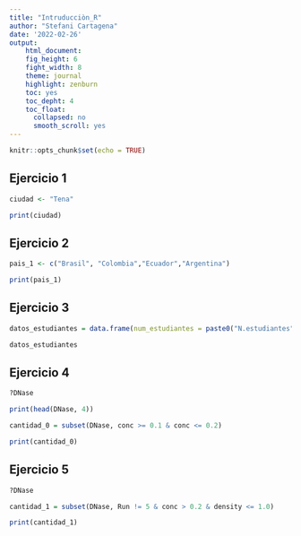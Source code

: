 ```yaml
---
title: "Intruducciòn_R"
author: "Stefani Cartagena"
date: '2022-02-26'
output: 
    html_document:
    fig_height: 6
    fight_width: 8
    theme: journal
    highlight: zenburn
    toc: yes
    toc_depht: 4
    toc_float:
      collapsed: no
      smooth_scroll: yes
---
```


```r
knitr::opts_chunk$set(echo = TRUE)
```

## Ejercicio 1

```r
ciudad <- "Tena"

print(ciudad) 
```

## Ejercicio 2

```r

pais_1 <- c("Brasil", "Colombia","Ecuador","Argentina")

print(pais_1) 
```
## Ejercicio 3

```r
datos_estudiantes = data.frame(num_estudiantes = paste0("N.estudiantes", 1:10), Nombre = c("Bryan", "Michelle", "Nathaly", "Emily", "Martha", "Patricio", "Nicolas", "Jeremy", "Mateo", "Andrea"), Apellido = c("Villacres", "Rivera", "Cartagena", "Almeida", "Aragon", "Cepeda", "Valencia", "Vasco", "Achote", "Morales"), horas_totales = sample(1:95, 20, replace = TRUE), dias_cumplidos =sample(1:10, 10, replace = TRUE) )

datos_estudiantes

```
## Ejercicio 4 

```r

?DNase

print(head(DNase, 4))

cantidad_0 = subset(DNase, conc >= 0.1 & conc <= 0.2)

print(cantidad_0) 


```

## Ejercicio 5

```r

?DNase

cantidad_1 = subset(DNase, Run != 5 & conc > 0.2 & density <= 1.0)

print(cantidad_1) 

```
